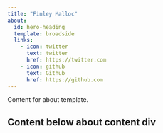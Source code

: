 ```yaml
---
title: "Finley Malloc"
about:
  id: hero-heading
  template: broadside
  links:
    - icon: twitter
      text: twitter
      href: https://twitter.com
    - icon: github
      text: Github
      href: https://github.com
---
```


:::{#hero-heading}

Content for about template.

:::

## Content below about content div
